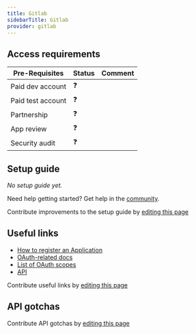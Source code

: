 ```yaml
---
title: Gitlab
sidebarTitle: Gitlab
provider: gitlab
---
```



<Overview />
<PreBuiltTooling provider={providers[pageMetadata.provider]} />
<PreBuiltUseCases />

## Access requirements
| Pre-Requisites | Status | Comment|
| - | - | - |
| Paid dev account | ❓ |  |
| Paid test account | ❓ |  |
| Partnership | ❓ | |
| App review | ❓ |  |
| Security audit | ❓ | |


## Setup guide

_No setup guide yet._

<Tip>Need help getting started? Get help in the [community](https://nango.dev/slack).</Tip>

<Note>Contribute improvements to the setup guide by [editing this page](https://github.com/nangohq/nango/tree/master/docs-v2/integrations/all/gitlab.mdx)</Note>


## Useful links

-   [How to register an Application](https://docs.gitlab.com/ee/integration/oauth_provider.html)
-   [OAuth-related docs](https://docs.gitlab.com/ee/api/oauth2.html#authorization-code-flow)
-   [List of OAuth scopes](https://docs.gitlab.com/ee/integration/oauth_provider.html)
-   [API](https://docs.gitlab.com/ee/api/rest/)

<Note>Contribute useful links by [editing this page](https://github.com/nangohq/nango/tree/master/docs-v2/integrations/all/gitlab.mdx)</Note>

## API gotchas

<Note>Contribute API gotchas by [editing this page](https://github.com/nangohq/nango/tree/master/docs-v2/integrations/all/gitlab.mdx)</Note>
